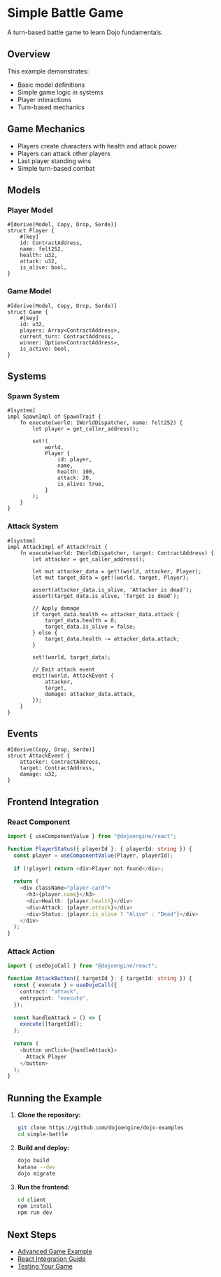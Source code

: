 # Simple Battle Game

A turn-based battle game to learn Dojo fundamentals.

## Overview

This example demonstrates:
- Basic model definitions
- Simple game logic in systems
- Player interactions
- Turn-based mechanics

## Game Mechanics

- Players create characters with health and attack power
- Players can attack other players
- Last player standing wins
- Simple turn-based combat

## Models

### Player Model

```cairo
#[derive(Model, Copy, Drop, Serde)]
struct Player {
    #[key]
    id: ContractAddress,
    name: felt252,
    health: u32,
    attack: u32,
    is_alive: bool,
}
```

### Game Model

```cairo
#[derive(Model, Copy, Drop, Serde)]
struct Game {
    #[key]
    id: u32,
    players: Array<ContractAddress>,
    current_turn: ContractAddress,
    winner: Option<ContractAddress>,
    is_active: bool,
}
```

## Systems

### Spawn System

```cairo
#[system]
impl SpawnImpl of SpawnTrait {
    fn execute(world: IWorldDispatcher, name: felt252) {
        let player = get_caller_address();
        
        set!(
            world,
            Player {
                id: player,
                name,
                health: 100,
                attack: 20,
                is_alive: true,
            }
        );
    }
}
```

### Attack System

```cairo
#[system]
impl AttackImpl of AttackTrait {
    fn execute(world: IWorldDispatcher, target: ContractAddress) {
        let attacker = get_caller_address();
        
        let mut attacker_data = get!(world, attacker, Player);
        let mut target_data = get!(world, target, Player);
        
        assert(attacker_data.is_alive, 'Attacker is dead');
        assert(target_data.is_alive, 'Target is dead');
        
        // Apply damage
        if target_data.health <= attacker_data.attack {
            target_data.health = 0;
            target_data.is_alive = false;
        } else {
            target_data.health -= attacker_data.attack;
        }
        
        set!(world, target_data);
        
        // Emit attack event
        emit!(world, AttackEvent {
            attacker,
            target,
            damage: attacker_data.attack,
        });
    }
}
```

## Events

```cairo
#[derive(Copy, Drop, Serde)]
struct AttackEvent {
    attacker: ContractAddress,
    target: ContractAddress,
    damage: u32,
}
```

## Frontend Integration

### React Component

```typescript
import { useComponentValue } from "@dojoengine/react";

function PlayerStatus({ playerId }: { playerId: string }) {
  const player = useComponentValue(Player, playerId);
  
  if (!player) return <div>Player not found</div>;
  
  return (
    <div className="player-card">
      <h3>{player.name}</h3>
      <div>Health: {player.health}</div>
      <div>Attack: {player.attack}</div>
      <div>Status: {player.is_alive ? "Alive" : "Dead"}</div>
    </div>
  );
}
```

### Attack Action

```typescript
import { useDojoCall } from "@dojoengine/react";

function AttackButton({ targetId }: { targetId: string }) {
  const { execute } = useDojoCall({
    contract: "attack",
    entrypoint: "execute",
  });
  
  const handleAttack = () => {
    execute([targetId]);
  };
  
  return (
    <button onClick={handleAttack}>
      Attack Player
    </button>
  );
}
```

## Running the Example

1. **Clone the repository:**
   ```bash
   git clone https://github.com/dojoengine/dojo-examples
   cd simple-battle
   ```

2. **Build and deploy:**
   ```bash
   dojo build
   katana --dev
   dojo migrate
   ```

3. **Run the frontend:**
   ```bash
   cd client
   npm install
   npm run dev
   ```

## Next Steps

- [Advanced Game Example](/examples/games/advanced)
- [React Integration Guide](/guides/react/overview)
- [Testing Your Game](/getting-started/basics/testing/unit)